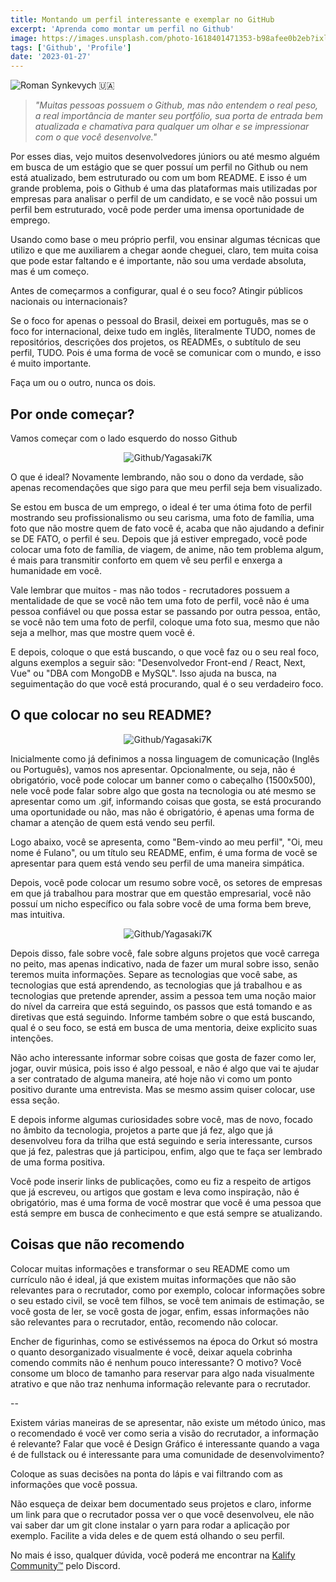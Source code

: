 ```yaml
---
title: Montando um perfil interessante e exemplar no GitHub
excerpt: 'Aprenda como montar um perfil no Github'
image: https://images.unsplash.com/photo-1618401471353-b98afee0b2eb?ixlib=rb-4.0.3&ixid=MnwxMjA3fDB8MHxwaG90by1wYWdlfHx8fGVufDB8fHx8&auto=format&fit=crop&w=888&q=80
tags: ['Github', 'Profile']
date: '2023-01-27'
---
```


![](https://images.unsplash.com/photo-1618401471353-b98afee0b2eb?ixlib=rb-4.0.3&ixid=MnwxMjA3fDB8MHxwaG90by1wYWdlfHx8fGVufDB8fHx8&auto=format&fit=crop&w=888&q=80 "Roman Synkevych 🇺🇦")

> _"Muitas pessoas possuem o Github, mas não entendem o real peso, a real importância de manter seu portfólio, sua porta de entrada bem atualizada e chamativa para qualquer um olhar e se impressionar com o que você desenvolve."_

Por esses dias, vejo muitos desenvolvedores júniors ou até mesmo alguém em busca de um estágio que se quer possuí um perfil no Github ou nem está atualizado, bem estruturado ou com um bom README. E isso é um grande problema, pois o Github é uma das plataformas mais utilizadas por empresas para analisar o perfil de um candidato, e se você não possui um perfil bem estruturado, você pode perder uma imensa oportunidade de emprego.

Usando como base o meu próprio perfil, vou ensinar algumas técnicas que utilizo e que me auxiliarem a chegar aonde cheguei, claro, tem muita coisa que pode estar faltando e é importante, não sou uma verdade absoluta, mas é um começo.

<!--truncate-->

Antes de começarmos a configurar, qual é o seu foco? Atingir públicos nacionais ou internacionais?

Se o foco for apenas o pessoal do Brasil, deixei em português, mas se o foco for internacional, deixe tudo em inglês, literalmente TUDO, nomes de repositórios, descrições dos projetos, os READMEs, o subtítulo de seu perfil, TUDO. Pois é uma forma de você se comunicar com o mundo, e isso é muito importante.

Faça um ou o outro, nunca os dois.

## Por onde começar?

Vamos começar com o lado esquerdo do nosso Github

<p align="center"><img src="https://user-images.githubusercontent.com/23272064/215121507-571c8c33-8f2f-4f0a-8bd1-227474d4b0a8.png" alt="Github/Yagasaki7K"/></p>

O que é ideal? Novamente lembrando, não sou o dono da verdade, são apenas recomendações que sigo para que meu perfil seja bem visualizado.

Se estou em busca de um emprego, o ideal é ter uma ótima foto de perfil mostrando seu profissionalismo ou seu carisma, uma foto de família, uma foto que não mostre quem de fato você é, acaba que não ajudando a definir se DE FATO, o perfil é seu. Depois que já estiver empregado, você pode colocar uma foto de família, de viagem, de anime, não tem problema algum, é mais para transmitir conforto em quem vê seu perfil e enxerga a humanidade em você.

Vale lembrar que muitos - mas não todos - recrutadores possuem a mentalidade de que se você não tem uma foto de perfil, você não é uma pessoa confiável ou que possa estar se passando por outra pessoa, então, se você não tem uma foto de perfil, coloque uma foto sua, mesmo que não seja a melhor, mas que mostre quem você é.

E depois, coloque o que está buscando, o que você faz ou o seu real foco, alguns exemplos a seguir são: "Desenvolvedor Front-end / React, Next, Vue" ou "DBA com MongoDB e MySQL". Isso ajuda na busca, na seguimentação do que você está procurando, qual é o seu verdadeiro foco.

## O que colocar no seu README?

<p align="center"><img src="https://user-images.githubusercontent.com/23272064/215122919-c585f9f7-fb75-4cce-a0ab-d12c531651e3.png" alt="Github/Yagasaki7K"/></p>

Inicialmente como já definimos a nossa linguagem de comunicação (Inglês ou Português), vamos nos apresentar. Opcionalmente, ou seja, não é obrigatório, você pode colocar um banner como o cabeçalho (1500x500), nele você pode falar sobre algo que gosta na tecnologia ou até mesmo se apresentar como um .gif, informando coisas que gosta, se está procurando uma oportunidade ou não, mas não é obrigatório, é apenas uma forma de chamar a atenção de quem está vendo seu perfil.

Logo abaixo, você se apresenta, como "Bem-vindo ao meu perfil", "Oi, meu nome é Fulano", ou um título seu README, enfim, é uma forma de você se apresentar para quem está vendo seu perfil de uma maneira simpática.

Depois, você pode colocar um resumo sobre você, os setores de empresas em que já trabalhou para mostrar que em questão empresarial, você não possuí um nicho específico ou fala sobre você de uma forma bem breve, mas intuitiva.

<p align="center"><img src="https://user-images.githubusercontent.com/23272064/215125149-c2a9139d-b0ad-4151-87ac-86302ed0c4ca.png" alt="Github/Yagasaki7K"/></p>

Depois disso, fale sobre você, fale sobre alguns projetos que você carrega no peito, mas apenas indicativo, nada de fazer um mural sobre isso, senão teremos muita informações. Separe as tecnologias que você sabe, as tecnologias que está aprendendo, as tecnologias que já trabalhou e as tecnologias que pretende aprender, assim a pessoa tem uma noção maior do nível da carreira que está seguindo, os passos que está tomando e as diretivas que está seguindo. Informe também sobre o que está buscando, qual é o seu foco, se está em busca de uma mentoria, deixe explicito suas intenções.

Não acho interessante informar sobre coisas que gosta de fazer como ler, jogar, ouvir música, pois isso é algo pessoal, e não é algo que vai te ajudar a ser contratado de alguma maneira, até hoje não vi como um ponto positivo durante uma entrevista. Mas se mesmo assim quiser colocar, use essa seção.

E depois informe algumas curiosidades sobre você, mas de novo, focado no âmbito da tecnologia, projetos a parte que já fez, algo que já desenvolveu fora da trilha que está seguindo e seria interessante, cursos que já fez, palestras que já participou, enfim, algo que te faça ser lembrado de uma forma positiva.

Você pode inserir links de publicações, como eu fiz a respeito de artigos que já escreveu, ou artigos que gostam e leva como inspiração, não é obrigatório, mas é uma forma de você mostrar que você é uma pessoa que está sempre em busca de conhecimento e que está sempre se atualizando.

## Coisas que não recomendo

Colocar muitas informações e transformar o seu README como um currículo não é ideal, já que existem muitas informações que não são relevantes para o recrutador, como por exemplo, colocar informações sobre o seu estado civil, se você tem filhos, se você tem animais de estimação, se você gosta de ler, se você gosta de jogar, enfim, essas informações não são relevantes para o recrutador, então, recomendo não colocar.

Encher de figurinhas, como se estivéssemos na época do Orkut só mostra o quanto desorganizado visualmente é você, deixar aquela cobrinha comendo commits não é nenhum pouco interessante? O motivo? Você consome um bloco de tamanho para reservar para algo nada visualmente atrativo e que não traz nenhuma informação relevante para o recrutador.

--

Existem várias maneiras de se apresentar, não existe um método único, mas o recomendado é você ver como seria a visão do recrutador, a informação é relevante? Falar que você é Design Gráfico é interessante quando a vaga é de fullstack ou é interessante para uma comunidade de desenvolvimento?

Coloque as suas decisões na ponta do lápis e vai filtrando com as informações que você possua.

Não esqueça de deixar bem documentado seus projetos e claro, informe um link para que o recrutador possa ver o que você desenvolveu, ele não vai saber dar um git clone instalar o yarn para rodar a aplicação por exemplo. Facilite a vida deles e de quem está olhando o seu perfil.

No mais é isso, qualquer dúvida, você poderá me encontrar na [Kalify Community™](https://discord.gg/jhSepmE7nN?ref=yagasaki.dev/blog) pelo Discord.
